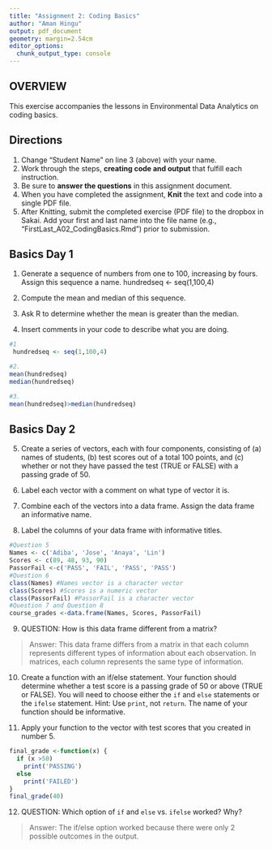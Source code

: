 ```yaml
---
title: "Assignment 2: Coding Basics"
author: "Aman Hingu"
output: pdf_document
geometry: margin=2.54cm
editor_options: 
  chunk_output_type: console
---
```


## OVERVIEW

This exercise accompanies the lessons in Environmental Data Analytics on coding basics. 

## Directions
1. Change "Student Name" on line 3 (above) with your name.
2. Work through the steps, **creating code and output** that fulfill each instruction.
3. Be sure to **answer the questions** in this assignment document.
4. When you have completed the assignment, **Knit** the text and code into a single PDF file.
5. After Knitting, submit the completed exercise (PDF file) to the dropbox in Sakai. Add your first and last name into the file name (e.g., "FirstLast_A02_CodingBasics.Rmd") prior to submission.



## Basics Day 1

1. Generate a sequence of numbers from one to 100, increasing by fours. Assign this sequence a name. 
hundredseq <- seq(1,100,4)


2. Compute the mean and median of this sequence. 

3. Ask R to determine whether the mean is greater than the median. 

4. Insert comments in your code to describe what you are doing.

```r
#1
 hundredseq <- seq(1,100,4)

#2. 
mean(hundredseq)
median(hundredseq)

#3. 
mean(hundredseq)>median(hundredseq)

```

## Basics Day 2

5. Create a series of vectors, each with four components, consisting of (a) names of students, (b) test scores out of a total 100 points, and (c) whether or not they have passed the test (TRUE or FALSE) with a passing grade of 50.

6. Label each vector with a comment on what type of vector it is.

7. Combine each of the vectors into a data frame. Assign the data frame an informative name.

8. Label the columns of your data frame with informative titles.

```r
#Question 5
Names <- c('Adiba', 'Jose', 'Anaya', 'Lin')
Scores <- c(89, 48, 93, 90)
PassorFail <-c('PASS', 'FAIL', 'PASS', 'PASS')
#Question 6
class(Names) #Names vector is a character vector 
class(Scores) #Scores is a numeric vector
class(PassorFail) #PassorFail is a character vector
#Question 7 and Question 8
course_grades <-data.frame(Names, Scores, PassorFail)

```

9. QUESTION: How is this data frame different from a matrix?

> Answer: This data frame differs from a matrix in that each column represents different types of information about each observation. In matrices, each column represents the same type of information. 

10. Create a function with an if/else statement. Your function should determine whether a test score is a passing grade of 50 or above (TRUE or FALSE). You will need to choose either the `if` and `else` statements or the `ifelse` statement. Hint: Use `print`, not `return`. The name of your function should be informative.

11. Apply your function to the vector with test scores that you created in number 5. 

```r
final_grade <-function(x) {
  if (x >50) 
    print('PASSING')
  else 
    print('FAILED')
}
final_grade(40)
```

12. QUESTION: Which option of `if` and `else` vs. `ifelse` worked? Why?

> Answer: The if/else option worked because there were only 2 possible outcomes in the output. 
